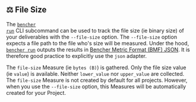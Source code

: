 
## ⚖️ File Size

The <code><a href="/docs/explanation/bencher-run/">bencher run</a></code> CLI subcommand
can be used to track the file size (ie binary size) of your deliverables with the `--file-size` option.
The `--file-size` option expects a file path to the file who's size will be measured.
Under the hood, <code><a href="/docs/explanation/bencher-run/">bencher run</a></code>
outputs the results in [Bencher Metric Format (BMF) JSON][json].
It is therefore good practice to explicitly use the `json` adapter.

<FileSizeCode />

The `file-size` Measure (ie `bytes (B)`) is gathered.
Only the file size value (ie `value`) is available.
Neither `lower_value` nor `upper_value` are collected.
The `file-size` Measure is not created by default for all projects.
However, when you use the `--file-size` option, this Measures will be automatically created for your Project.

[json]: #-json